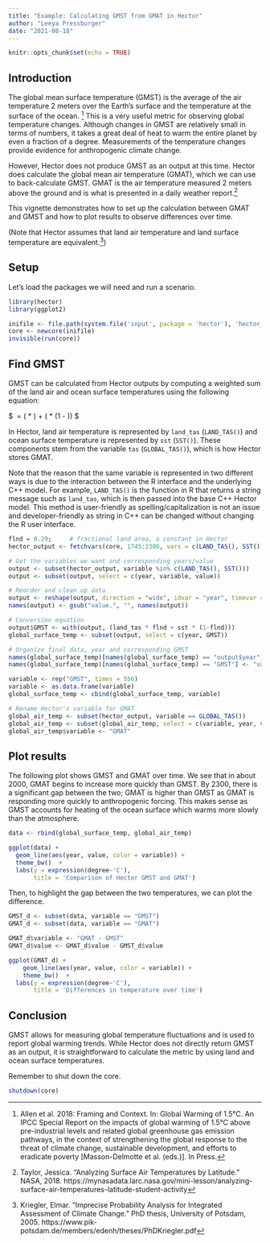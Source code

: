 ```yaml
---
title: "Example: Calculating GMST from GMAT in Hector"
author: "Leeya Pressburger"
date: "2021-08-18"
---
```


```r
knitr::opts_chunk$set(echo = TRUE)
```

## Introduction

The global mean surface temperature (GMST) is the average of the air temperature 
2 meters over the Earth's surface and the temperature at the surface of the ocean.
^[Allen et al. 2018: Framing and Context. In: Global Warming of 1.5°C. An IPCC
Special Report on the impacts of global warming of 1.5°C above pre-industrial 
levels and related global greenhouse gas emission pathways, in the context of
strengthening the global response to the threat of climate change, sustainable 
development, and efforts to eradicate poverty [Masson-Delmotte et al. (eds.)]. 
In Press.] This is a very useful metric for observing global temperature changes. 
Although changes in GMST are relatively small in terms of numbers, it takes a
great deal of heat to warm the entire planet by even a fraction of a degree.
Measurements of the temperature changes provide evidence for anthropogenic climate change.

However, Hector does not produce GMST as an output at this time. Hector does 
calculate the global mean air temperature (GMAT), which we can use to back-calculate 
GMST. GMAT is the air temperature measured 2 meters above the ground and is what is 
presented in a daily weather report.^[Taylor, Jessica. "Analyzing Surface Air 
Temperatures by Latitude." NASA, 2018. https://mynasadata.larc.nasa.gov/mini-lesson/analyzing-surface-air-temperatures-latitude-student-activity] 

This vignette demonstrates how to set up the calculation between GMAT and GMST and 
how to plot results to observe differences over time. 

(Note that Hector assumes that land air temperature and land surface temperature 
are equivalent.^[Kriegler, Elmar. "Imprecise Probability Analysis
for Integrated Assessment of Climate Change." PhD thesis, University of Potsdam, 2005. https://www.pik-potsdam.de/members/edenh/theses/PhDKriegler.pdf])

## Setup

Let's load the packages we will need and run a scenario.

``` r
library(hector)
library(ggplot2)

inifile <- file.path(system.file('input', package = 'hector'), 'hector_ssp245.ini')
core <- newcore(inifile)
invisible(run(core))
```

## Find GMST

GMST can be calculated from Hector outputs by computing a weighted sum of the 
land air and ocean surface temperatures using the following equation:

$\ \text{GMST} = (\text{land air temperature} * \text{fractional land area}) + (\text{ocean surface temperature} * (1 - \text{fractional land area})) $

In Hector, land air temperature is represented by `land_tas` (`LAND_TAS()`) and 
ocean surface temperature is represented by `sst` (`SST()`). These components stem 
from the variable `tas` (`GLOBAL_TAS()`), which is how Hector stores GMAT.

Note that the reason that the same variable is represented in two different ways is 
due to the interaction between the R interface and the underlying C++ model. For 
example, `LAND_TAS()` is the function in R that returns a string message such as 
`land_tas`, which is then passed into the base C++ Hector model. This method is
user-friendly as spelling/capitalization is not an issue and developer-friendly 
as string in C++ can be changed without changing the R user interface.

``` r
flnd = 0.29;     # fractional land area, a constant in Hector
hector_output <- fetchvars(core, 1745:2300, vars = c(LAND_TAS(), SST(), GLOBAL_TAS()))

# Get the variables we want and corresponding years/value
output <- subset(hector_output, variable %in% c(LAND_TAS(), SST()))
output <- subset(output, select = c(year, variable, value))

# Reorder and clean up data
output <- reshape(output, direction = "wide", idvar = "year", timevar = "variable")
names(output) <- gsub("value.", "", names(output))

# Conversion equation
output$GMST <- with(output, (land_tas * flnd + sst * (1-flnd)))
global_surface_temp <- subset(output, select = c(year, GMST))

# Organize final data, year and corresponding GMST
names(global_surface_temp)[names(global_surface_temp) == "output$year"] <- "year"
names(global_surface_temp)[names(global_surface_temp) == "GMST"] <- "value"

variable <- rep("GMST", times = 556)
variable <- as.data.frame(variable)
global_surface_temp <- cbind(global_surface_temp, variable)

# Rename Hector's variable for GMAT
global_air_temp <- subset(hector_output, variable == GLOBAL_TAS())
global_air_temp <- subset(global_air_temp, select = c(variable, year, value))
global_air_temp$variable <- "GMAT"
```

## Plot results

The following plot shows GMST and GMAT over time. We see that in about 2000, GMAT 
begins to increase more quickly than GMST. By 2300, there is a significant gap 
between the two; GMAT is higher than GMST as GMAT is responding more quickly to 
anthropogenic forcing. This makes sense as GMST accounts for heating of the ocean 
surface which warms more slowly than the atmosphere. 

``` r

data <- rbind(global_surface_temp, global_air_temp)

ggplot(data) + 
  geom_line(aes(year, value, color = variable)) + 
  theme_bw()  + 
  labs(y = expression(degree~'C'), 
       title = 'Comparison of Hector GMST and GMAT')

```


Then, to highlight the gap between the two temperatures, we can plot the difference.

``` r

GMST_d <- subset(data, variable == "GMST")
GMAT_d <- subset(data, variable == "GMAT")

GMAT_d$variable <- "GMAT - GMST"
GMAT_d$value <- GMAT_d$value - GMST_d$value

ggplot(GMAT_d) + 
    geom_line(aes(year, value, color = variable)) + 
    theme_bw()  + 
  labs(y = expression(degree~'C'), 
       title = 'Differences in temperature over time')

```

## Conclusion

GMST allows for measuring global temperature fluctuations and is used to report 
global warming trends. While Hector does not directly return GMST as an output, it
is straightforward to calculate the metric by using land and ocean surface temperatures. 

Remember to shut down the core.

``` r
shutdown(core)
```
